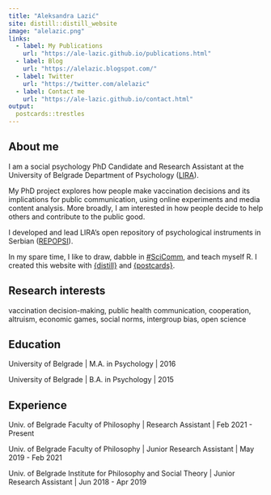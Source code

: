 ```yaml
---
title: "Aleksandra Lazić"
site: distill::distill_website
image: "alelazic.png"
links:
  - label: My Publications
    url: "https://ale-lazic.github.io/publications.html"
  - label: Blog
    url: "https://alelazic.blogspot.com/"
  - label: Twitter
    url: "https://twitter.com/alelazic"
  - label: Contact me
    url: "https://ale-lazic.github.io/contact.html"
output:
  postcards::trestles
---
```


## About me

I am a social psychology PhD Candidate and Research Assistant at the University of Belgrade Department of Psychology ([LIRA](https://lira.f.bg.ac.rs/en/)). 

My PhD project explores how people make vaccination decisions and its implications for public communication, using online experiments and media content analysis. More broadly, I am interested in how people decide to help others and contribute to the public good.

I developed and lead LIRA's open repository of psychological instruments in Serbian ([REPOPSI](https://osf.io/5zb8p/)).

In my spare time, I like to draw, dabble in [#SciComm](https://alelazic.blogspot.com), and teach myself R. I created this website with [{distill}](https://rstudio.github.io/distill/) and [{postcards}](https://github.com/seankross/postcards).

## Research interests

vaccination decision-making, public health communication, cooperation, altruism, economic games, social norms, intergroup bias, open science

## Education

University of Belgrade | M.A. in Psychology | 2016

University of Belgrade | B.A. in Psychology | 2015

## Experience

Univ. of Belgrade Faculty of Philosophy | Research Assistant | Feb 2021 - Present

Univ. of Belgrade Faculty of Philosophy | Junior Research Assistant | May 2019 - Feb 2021

Univ. of Belgrade Institute for Philosophy and Social Theory | Junior Research Assistant | Jun 2018 - Apr 2019
